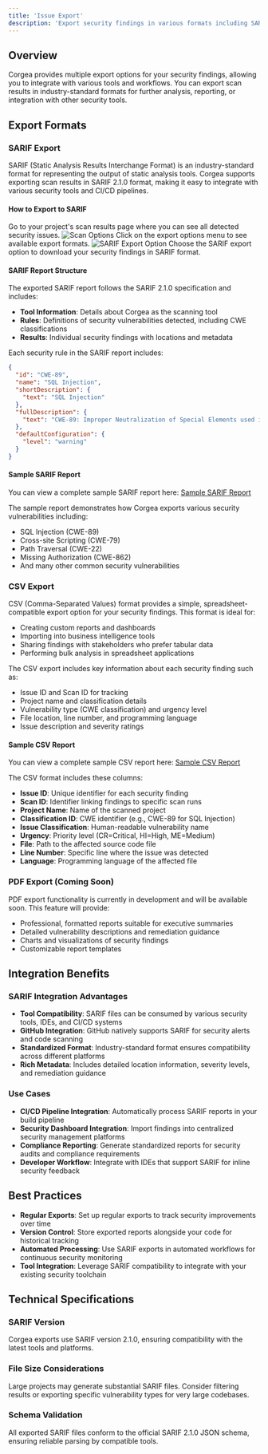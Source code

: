 ```yaml
---
title: 'Issue Export'
description: 'Export security findings in various formats including SARIF, CSV, and PDF'
---
```


## Overview

Corgea provides multiple export options for your security findings, allowing you to integrate with various tools and workflows. You can export scan results in industry-standard formats for further analysis, reporting, or integration with other security tools.

## Export Formats

### SARIF Export

SARIF (Static Analysis Results Interchange Format) is an industry-standard format for representing the output of static analysis tools. Corgea supports exporting scan results in SARIF 2.1.0 format, making it easy to integrate with various security tools and CI/CD pipelines.

#### How to Export to SARIF

<Steps>
  <Step title="Navigate to Scan Results">
    Go to your project's scan results page where you can see all detected security issues.
    <Card>
      <img src="/images/scan_option.png" style={{ borderRadius: '0.5rem' }} alt="Scan Options" />
    </Card>
  </Step>
  <Step title="Access Export Options">
    Click on the export options menu to see available export formats.
    <Card>
      <img src="/images/scan_export_to_sarif_option.png" style={{ borderRadius: '0.5rem' }} alt="SARIF Export Option" />
    </Card>
  </Step>
  <Step title="Select SARIF Format">
    Choose the SARIF export option to download your security findings in SARIF format.
  </Step>
</Steps>

#### SARIF Report Structure

The exported SARIF report follows the SARIF 2.1.0 specification and includes:

- **Tool Information**: Details about Corgea as the scanning tool
- **Rules**: Definitions of security vulnerabilities detected, including CWE classifications
- **Results**: Individual security findings with locations and metadata

Each security rule in the SARIF report includes:

```json
{
  "id": "CWE-89",
  "name": "SQL Injection",
  "shortDescription": {
    "text": "SQL Injection"
  },
  "fullDescription": {
    "text": "CWE-89: Improper Neutralization of Special Elements used in an SQL Command ('SQL Injection')"
  },
  "defaultConfiguration": {
    "level": "warning"
  }
}
```

#### Sample SARIF Report

You can view a complete sample SARIF report here: [Sample SARIF Report](/samples/corgea_a45fca2d-3684-4586-951e-d8181e78df19.sarif)

The sample report demonstrates how Corgea exports various security vulnerabilities including:
- SQL Injection (CWE-89)
- Cross-site Scripting (CWE-79) 
- Path Traversal (CWE-22)
- Missing Authorization (CWE-862)
- And many other common security vulnerabilities

### CSV Export

CSV (Comma-Separated Values) format provides a simple, spreadsheet-compatible export option for your security findings. This format is ideal for:

- Creating custom reports and dashboards
- Importing into business intelligence tools
- Sharing findings with stakeholders who prefer tabular data
- Performing bulk analysis in spreadsheet applications

The CSV export includes key information about each security finding such as:
- Issue ID and Scan ID for tracking
- Project name and classification details
- Vulnerability type (CWE classification) and urgency level
- File location, line number, and programming language
- Issue description and severity ratings

#### Sample CSV Report

You can view a complete sample CSV report here: [Sample CSV Report](/samples/corgea_a45fca2d-3684-4586-951e-d8181e78df19.csv)

The CSV format includes these columns:
- **Issue ID**: Unique identifier for each security finding
- **Scan ID**: Identifier linking findings to specific scan runs
- **Project Name**: Name of the scanned project
- **Classification ID**: CWE identifier (e.g., CWE-89 for SQL Injection)
- **Issue Classification**: Human-readable vulnerability name
- **Urgency**: Priority level (CR=Critical, HI=High, ME=Medium)
- **File**: Path to the affected source code file
- **Line Number**: Specific line where the issue was detected
- **Language**: Programming language of the affected file

### PDF Export (Coming Soon)

PDF export functionality is currently in development and will be available soon. This feature will provide:
- Professional, formatted reports suitable for executive summaries
- Detailed vulnerability descriptions and remediation guidance
- Charts and visualizations of security findings
- Customizable report templates

## Integration Benefits

### SARIF Integration Advantages

- **Tool Compatibility**: SARIF files can be consumed by various security tools, IDEs, and CI/CD systems
- **GitHub Integration**: GitHub natively supports SARIF for security alerts and code scanning
- **Standardized Format**: Industry-standard format ensures compatibility across different platforms
- **Rich Metadata**: Includes detailed location information, severity levels, and remediation guidance

### Use Cases

- **CI/CD Pipeline Integration**: Automatically process SARIF reports in your build pipeline
- **Security Dashboard Integration**: Import findings into centralized security management platforms
- **Compliance Reporting**: Generate standardized reports for security audits and compliance requirements
- **Developer Workflow**: Integrate with IDEs that support SARIF for inline security feedback

## Best Practices

- **Regular Exports**: Set up regular exports to track security improvements over time
- **Version Control**: Store exported reports alongside your code for historical tracking
- **Automated Processing**: Use SARIF exports in automated workflows for continuous security monitoring
- **Tool Integration**: Leverage SARIF compatibility to integrate with your existing security toolchain

## Technical Specifications

### SARIF Version
Corgea exports use SARIF version 2.1.0, ensuring compatibility with the latest tools and platforms.

### File Size Considerations
Large projects may generate substantial SARIF files. Consider filtering results or exporting specific vulnerability types for very large codebases.

### Schema Validation
All exported SARIF files conform to the official SARIF 2.1.0 JSON schema, ensuring reliable parsing by compatible tools.